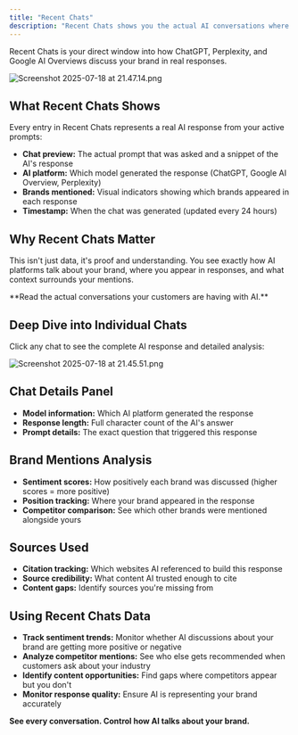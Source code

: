 ```yaml
---
title: "Recent Chats"
description: "Recent Chats shows you the actual AI conversations where your brand appeared."
---
```


Recent Chats is your direct window into how ChatGPT, Perplexity, and Google AI Overviews discuss your brand in real responses.

![Screenshot 2025-07-18 at 21.47.14.png](/images/Screenshot2025-07-18at21.47.14.png)

## What Recent Chats Shows

Every entry in Recent Chats represents a real AI response from your active prompts:

- **Chat preview:** The actual prompt that was asked and a snippet of the AI's response
- **AI platform:** Which model generated the response (ChatGPT, Google AI Overview, Perplexity)
- **Brands mentioned:** Visual indicators showing which brands appeared in each response
- **Timestamp:** When the chat was generated (updated every 24 hours)

## Why Recent Chats Matter

This isn't just data, it's proof and understanding. You see exactly how AI platforms talk about your brand, where you appear in responses, and what context surrounds your mentions.

<Info>
  **Read the actual conversations your customers are having with AI.**
</Info>

## Deep Dive into Individual Chats

Click any chat to see the complete AI response and detailed analysis:

![Screenshot 2025-07-18 at 21.45.51.png](/images/Screenshot2025-07-18at21.45.51.png)

## Chat Details Panel

- **Model information:** Which AI platform generated the response
- **Response length:** Full character count of the AI's answer
- **Prompt details:** The exact question that triggered this response

## Brand Mentions Analysis

- **Sentiment scores:** How positively each brand was discussed (higher scores = more positive)
- **Position tracking:** Where your brand appeared in the response
- **Competitor comparison:** See which other brands were mentioned alongside yours

## Sources Used

- **Citation tracking:** Which websites AI referenced to build this response
- **Source credibility:** What content AI trusted enough to cite
- **Content gaps:** Identify sources you're missing from

## Using Recent Chats Data

- **Track sentiment trends:** Monitor whether AI discussions about your brand are getting more positive or negative
- **Analyze competitor mentions:** See who else gets recommended when customers ask about your industry
- **Identify content opportunities:** Find gaps where competitors appear but you don't
- **Monitor response quality:** Ensure AI is representing your brand accurately

**See every conversation. Control how AI talks about your brand.**